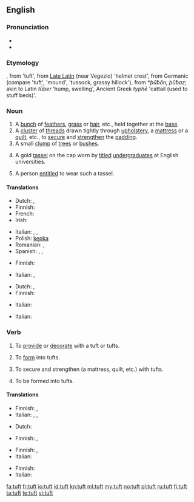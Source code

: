 ==English==

===Pronunciation===
* {{IPA|/tʌft/}}
* {{rhymes|ʌft}}

===Etymology===
{{etyl|enm}} {{term|toft(e)}}, from {{etyl|frm}} {{term|tofe, toffe}} 'tuft', from [[Late Latin]] (near Vegezio) {{term|tufa}} 'helmet crest', from Germanic (compare {{etyl|ang|-}} {{term|ðūf}} 'tuft', {{etyl|non|-}} {{term|þúfa|lang=non}} 'mound', {{etyl|sv|-}} {{term|tuva}} 'tussock, grassy hillock'), from {{proto|Germanic}} *''þūƀōn, þūƀaz''; akin to Latin ''tūber'' 'hump, swelling', Ancient Greek ''typhē'' 'cattail (used to stuff beds)'.

===Noun===
{{en-noun}}

# A [[bunch]] of [[feather]]s, [[grass]] or [[hair]], etc., held together at the [[base]].
# A [[cluster]] of [[thread]]s drawn tightly through [[upholstery]], a [[mattress]] or a [[quilt]], etc., to [[secure]] and [[strengthen]] the [[padding]].
# A small [[clump]] of [[tree]]s or [[bush]]es.
# {{historical}} A gold [[tassel]] on the cap worn by [[titled]] [[undergraduate]]s at English universities.
# A person [[entitle]]d to wear such a tassel.

====Translations====
{{trans-top|bunch}}
* Dutch: {{t+|nl|pluk|m}}, {{t+|nl|bundel|m}}
* Finnish: {{t-|fi|tuppo}}
* French: {{t+|fr|touffe|f}}
* Irish: {{t-|ga|dual|m|xs=Irish}}
{{trans-mid}}
* Italian: {{t+|it|cespo|m}}, {{t-|it|ciuffo|m}},  {{t-|it|ciocca}}
* Polish: [[kępka]] {{f}}
* Romanian: {{t-|ro|smoc|n}},  {{t-|ro|floc}}
* Spanish: {{qualifier|hair}} {{t+|es|mechón|m}}, {{qualifier|feathers}} {{t-|es|penacho|m}}, {{qualifier|grass}} {{t+|es|manojo|m}}
{{trans-bottom}}

{{trans-top|cluster of threads}}
* Finnish: {{t|fi|nukka}}
{{trans-mid}}
* Italian: {{t+|it|fiocco}},  {{t-|it|rappa}}
{{trans-bottom}}

{{trans-top|clump of trees}}
* Dutch: {{t-|nl|bosje|n}}, {{t|nl|bomengroep|m}}
* Finnish: {{t|fi|puska}}
{{trans-mid}}
* Italian: {{t|it|macchia d'alberi}}
{{trans-bottom}}

{{trans-top|gold tassel}}
* Italian: {{t|it|nappina dorata}}
{{trans-mid}}
{{trans-bottom}}

{{trans-top|person wearing the tassel}}
{{trans-mid}}
{{trans-bottom}}

===Verb===
{{en-verb}}

# {{transitive}} To [[provide]] or [[decorate]] with a tuft or tufts.
# {{transitive}} To [[form]] into tufts.
# {{transitive}} To secure and strengthen (a mattress, quilt, etc.) with tufts.
# {{intransitive}} To be formed into tufts.

====Translations====
{{trans-top|provide with tufts}}
* Finnish: {{t|fi|nukittaa}}, {{t|fi|tuftata}}
* Italian: {{t-|it|infiocchettare}},  {{t|it|ornare di ciuffi}},  {{t|it|impennacchiare}}
{{trans-mid}}
{{trans-bottom}}

{{trans-top|form into tufts}}
* Dutch: {{t|nl|bundelen}}
{{trans-mid}}
* Finnish: {{t|fi|nukittaa}}, {{t|fi|tuftata}}
{{trans-bottom}}

{{trans-top|secure with tufts}}
* Finnish: {{t|fi|nukittaa}}, {{t|fi|tuftata}}
* Italian: {{t|it|trapuntare}}
{{trans-mid}}
{{trans-bottom}}

{{trans-top|be formed into tufts}}
* Finnish: {{t|fi|takkuuntua}}
* Italian: {{t|it|a forma di ciuffo}}
{{trans-mid}}
{{trans-bottom}}

[[fa:tuft]]
[[fr:tuft]]
[[io:tuft]]
[[id:tuft]]
[[kn:tuft]]
[[ml:tuft]]
[[my:tuft]]
[[no:tuft]]
[[pl:tuft]]
[[ru:tuft]]
[[fi:tuft]]
[[ta:tuft]]
[[te:tuft]]
[[vi:tuft]]